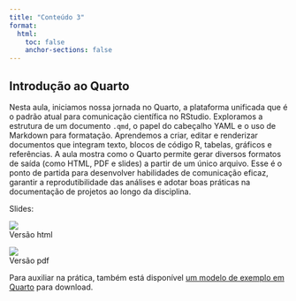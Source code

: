 ```yaml
---
title: "Conteúdo 3"
format:
  html:
    toc: false
    anchor-sections: false
---
```


## Introdução ao Quarto

Nesta aula, iniciamos nossa jornada no Quarto, a plataforma unificada que é o padrão atual para comunicação científica no RStudio. Exploramos a estrutura de um documento `.qmd`, o papel do cabeçalho YAML e o uso de Markdown para formatação. Aprendemos a criar, editar e renderizar documentos que integram texto, blocos de código R, tabelas, gráficos e referências. A aula mostra como o Quarto permite gerar diversos formatos de saída (como HTML, PDF e slides) a partir de um único arquivo. Esse é o ponto de partida para desenvolver habilidades de comunicação eficaz, garantir a reprodutibilidade das análises e adotar boas práticas na documentação de projetos ao longo da disciplina.

Slides:


:::: {.grid}

::: {.g-col-12 .g-col-md-4}
<a href="/slides/03-introducao_ao_quarto/03-introducao_ao_quarto.html" target="_blank" style="text-decoration: none; color: inherit;">
![](/PDFs/slides/slide03_html.png)<br>Versão html
</a>
:::

::: {.g-col-12 .g-col-md-4}
<a href="/PDFs/slides/03-introducao_ao_quarto.pdf" target="_blank" style="text-decoration: none; color: inherit;">
![](/PDFs/slides/slide03_pdf.png)<br>Versão pdf
</a>
:::

::::


Para auxiliar na prática, também está disponível [um modelo de exemplo em Quarto](/PDFs/slides/arquivo-exemplo-quarto.zip) para download.
